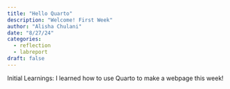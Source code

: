 ```yaml
---
title: "Hello Quarto"
description: "Welcome! First Week"
author: "Alisha Chulani"
date: "8/27/24"
categories:
  - reflection
  - labreport
draft: false
---
```


Initial Learnings: I learned how to use Quarto to make a webpage this week!